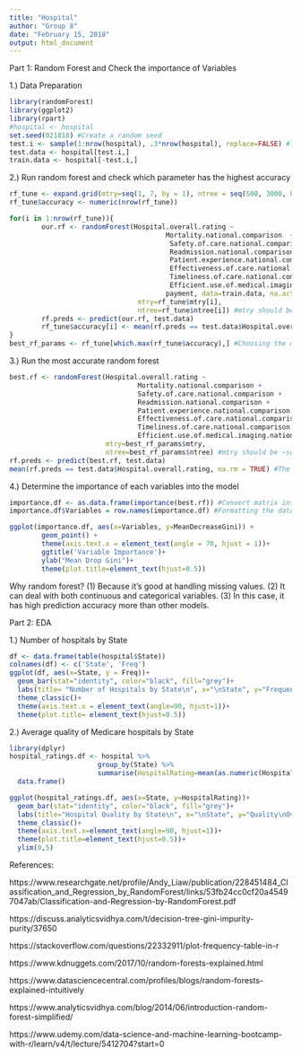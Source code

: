 ```yaml
---
title: "Hospital"
author: "Group 8"
date: "February 15, 2018"
output: html_document
---
```


Part 1: Random Forest and Check the importance of Variables

1.) Data Preparation
```r
library(randomForest)
library(ggplot2)
library(rpart)
#hospital <- hospital
set.seed(021818) #Create a random seed
test.i <- sample(1:nrow(hospital), .3*nrow(hospital), replace=FALSE) #Test set contains 30% of the total data
test.data <- hospital[test.i,]
train.data <- hospital[-test.i,]
```

2.) Run random forest and check which parameter has the highest accuracy
```r
rf_tune <- expand.grid(mtry=seq(1, 7, by = 1), ntree = seq(500, 3000, by = 500)) #Test every combinations of two variables. mtry considers the number of variables included for each tree. 
rf_tune$accuracy <- numeric(nrow(rf_tune)) 

for(i in 1:nrow(rf_tune)){
        our.rf <- randomForest(Hospital.overall.rating ~
                                       Mortality.national.comparison  + 
                                        Safety.of.care.national.comparison + 
                                        Readmission.national.comparison + 
                                        Patient.experience.national.comparison + 
                                        Effectiveness.of.care.national.comparison + 
                                        Timeliness.of.care.national.comparison + 
                                        Efficient.use.of.medical.imaging.national.comparison + 
                                       payment, data=train.data, na.action = na.omit,
                                mtry=rf_tune$mtry[i],
                                ntree=rf_tune$ntree[i]) #mtry should be ~square root the number of predictors for classification and p/3 for regression
        rf.preds <- predict(our.rf, test.data)
        rf_tune$accuracy[i] <- mean(rf.preds == test.data$Hospital.overall.rating, na.rm = TRUE)
}
best_rf_params <- rf_tune[which.max(rf_tune$accuracy),] #Choosing the model with the highest accuracy
```

3.) Run the most accurate random forest
```r
best.rf <- randomForest(Hospital.overall.rating ~
                                Mortality.national.comparison + 
                                Safety.of.care.national.comparison + 
                                Readmission.national.comparison + 
                                Patient.experience.national.comparison + 
                                Effectiveness.of.care.national.comparison + 
                                Timeliness.of.care.national.comparison + 
                                Efficient.use.of.medical.imaging.national.comparison, data=train.data, na.action = na.omit,
                        mtry=best_rf_params$mtry,
                        ntree=best_rf_params$ntree) #mtry should be ~square root the number of predictors for classification and p/3 for regression
rf.preds <- predict(best.rf, test.data)
mean(rf.preds == test.data$Hospital.overall.rating, na.rm = TRUE) #The result is different because random forest has two components that are random. First it bootstraps the data on each tree with replacement and second it randomly selects the subset of variables of each tree. 
```

4.) Determine the importance of each variables into the model
```r
importance.df <- as.data.frame(importance(best.rf)) #Convert matrix into a dataframe. Importance is a measure of how much each variable decreases the Gini Index. Gini Index is a splitting criterion and represents the measurement of homogeneity of the data. It is also Index that measures impurity. 
importance.df$Variables = row.names(importance.df) #Formatting the data for ggplot purposes

ggplot(importance.df, aes(x=Variables, y=MeanDecreaseGini)) + 
        geom_point() + 
        theme(axis.text.x = element_text(angle = 70, hjust = 1))+
        ggtitle('Variable Importance')+
        ylab("Mean Drop Gini")+
        theme(plot.title=element_text(hjust=0.5))
```
Why random forest?
(1) Because it's good at handling missing values.
(2) It can deal with both continuous and categorical variables.
(3) In this case, it has high prediction accuracy more than other models. 


Part 2: EDA

1.) Number of hospitals by State
```r
df <- data.frame(table(hospital$State))
colnames(df) <- c('State', 'Freq')
ggplot(df, aes(x=State, y = Freq))+
  geom_bar(stat="identity", color="black", fill="grey")+
  labs(title= "Number of Hospitals by State\n", x="\nState", y="Frequency\n")+
  theme_classic()+
  theme(axis.text.x = element_text(angle=90, hjust=1))+
  theme(plot.title= element_text(hjust=0.5))
```

2.) Average quality of Medicare hospitals by State 
```r
library(dplyr)
hospital_ratings.df <- hospital %>%
                      group_by(State) %>%
                      summarise(HospitalRating=mean(as.numeric(Hospital.overall.rating), na.rm=TRUE)) %>%
  data.frame()

ggplot(hospital_ratings.df, aes(x=State, y=HospitalRating))+
  geom_bar(stat="identity", color="black", fill="grey")+
  labs(title="Hospital Quality by State\n", x="\nState", y="Quality\nOverallRating (1-5)")+
  theme_classic()+
  theme(axis.text.x=element_text(angle=90, hjust=1))+
  theme(plot.title=element_text(hjust=0.5))+
  ylim(0,5)

```






References:

https://www.researchgate.net/profile/Andy_Liaw/publication/228451484_Classification_and_Regression_by_RandomForest/links/53fb24cc0cf20a45497047ab/Classification-and-Regression-by-RandomForest.pdf

https://discuss.analyticsvidhya.com/t/decision-tree-gini-impurity-purity/37650

https://stackoverflow.com/questions/22332911/plot-frequency-table-in-r

https://www.kdnuggets.com/2017/10/random-forests-explained.html

https://www.datasciencecentral.com/profiles/blogs/random-forests-explained-intuitively

https://www.analyticsvidhya.com/blog/2014/06/introduction-random-forest-simplified/

https://www.udemy.com/data-science-and-machine-learning-bootcamp-with-r/learn/v4/t/lecture/5412704?start=0

